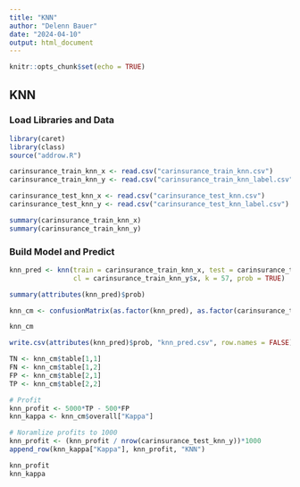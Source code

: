 ---
title: "KNN"
author: "Delenn Bauer"
date: "2024-04-10"
output: html_document
---

```{r setup, include=FALSE}
knitr::opts_chunk$set(echo = TRUE)
```

## KNN

### Load Libraries and Data
```{r}
library(caret)
library(class)
source("addrow.R")

carinsurance_train_knn_x <- read.csv("carinsurance_train_knn.csv")
carinsurance_train_knn_y <- read.csv("carinsurance_train_knn_label.csv")

carinsurance_test_knn_x <- read.csv("carinsurance_test_knn.csv")
carinsurance_test_knn_y <- read.csv("carinsurance_test_knn_label.csv")

summary(carinsurance_train_knn_x)
summary(carinsurance_train_knn_y)

```
### Build Model and Predict
```{r, cache = TRUE}
knn_pred <- knn(train = carinsurance_train_knn_x, test = carinsurance_test_knn_x, 
                cl = carinsurance_train_knn_y$x, k = 57, prob = TRUE)

summary(attributes(knn_pred)$prob)
```

```{r, cache=TRUE}
knn_cm <- confusionMatrix(as.factor(knn_pred), as.factor(carinsurance_test_knn_y$x), positive = "1")

knn_cm

write.csv(attributes(knn_pred)$prob, "knn_pred.csv", row.names = FALSE)
```

```{r, cache=TRUE}
TN <- knn_cm$table[1,1]
FN <- knn_cm$table[1,2]
FP <- knn_cm$table[2,1]
TP <- knn_cm$table[2,2]

# Profit
knn_profit <- 5000*TP - 500*FP
knn_kappa <- knn_cm$overall["Kappa"]

# Noramlize profits to 1000
knn_profit <- (knn_profit / nrow(carinsurance_test_knn_y))*1000
append_row(knn_kappa["Kappa"], knn_profit, "KNN")

knn_profit
knn_kappa
```